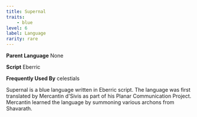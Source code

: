 ```yaml
---
title: Supernal
traits:
    - blue
level: 6
label: Language
rarity: rare
---
```


**Parent Language** None

**Script** Eberric

**Frequently Used By** celestials

Supernal is a blue language written in Eberric script. The language was first translated by Mercantin d'Sivis as part of his Planar Communication Project. Mercantin learned the language by summoning various archons from Shavarath. 
